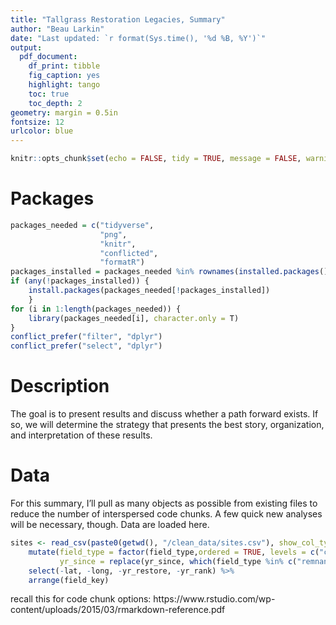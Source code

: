 ```yaml
---
title: "Tallgrass Restoration Legacies, Summary"
author: "Beau Larkin"
date: "Last updated: `r format(Sys.time(), '%d %B, %Y')`"
output:
  pdf_document:
    df_print: tibble
    fig_caption: yes
    highlight: tango
    toc: true
    toc_depth: 2
geometry: margin = 0.5in
fontsize: 12
urlcolor: blue
---
```


```r
knitr::opts_chunk$set(echo = FALSE, tidy = TRUE, message = FALSE, warning = FALSE)
```

# Packages

```r
packages_needed = c("tidyverse",
                    "png",
                    "knitr",
                    "conflicted",
                    "formatR")
packages_installed = packages_needed %in% rownames(installed.packages())
if (any(!packages_installed)) {
    install.packages(packages_needed[!packages_installed])
    }
for (i in 1:length(packages_needed)) {
    library(packages_needed[i], character.only = T)
}
conflict_prefer("filter", "dplyr")
conflict_prefer("select", "dplyr")
```

# Description
The goal is to present results and discuss whether a path forward exists. If so, we will determine
the strategy that presents the best story, organization, and interpretation of these results. 

# Data
For this summary, I'll pull as many objects as possible from existing files to reduce the number of 
interspersed code chunks. A few quick new analyses will be necessary, though. Data are loaded here. 

```r
sites <- read_csv(paste0(getwd(), "/clean_data/sites.csv"), show_col_types = FALSE) %>%
    mutate(field_type = factor(field_type,ordered = TRUE, levels = c("corn", "restored", "remnant")),
           yr_since = replace(yr_since, which(field_type %in% c("remnant", "corn")), NA)) %>%
    select(-lat, -long, -yr_restore, -yr_rank) %>% 
    arrange(field_key)
```



recall this for code chunk options: https://www.rstudio.com/wp-content/uploads/2015/03/rmarkdown-reference.pdf